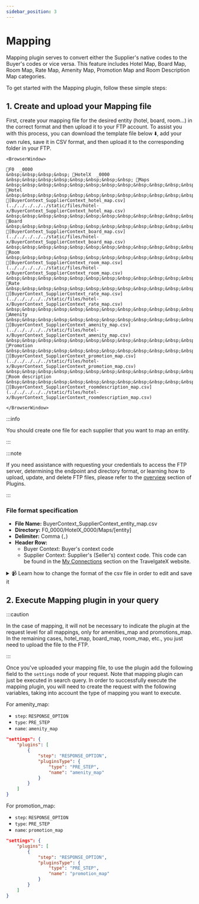 ```yaml
---
sidebar_position: 3
---
```


# Mapping

Mapping plugin serves to convert either the Supplier's native codes to the Buyer's codes or vice versa. This feature includes Hotel Map, Board Map, Room Map, Rate Map, Amenity Map, Promotion Map and Room Description Map categories.

To get started with the Mapping plugin, follow these simple steps:

## 1. Create and upload your Mapping file

First, create your mapping file for the desired entity (hotel, board, room...) in the correct format and then upload it to your FTP account. To assist you with this process, you can download the template file below ⬇️, add your own rules, save it in CSV format, and then upload it to the corresponding folder in your FTP.


```mdx-code-block
<BrowserWindow>

📁F0  _0000  
&nbsp;&nbsp;&nbsp;&nbsp; 📁HotelX  _0000  
&nbsp;&nbsp;&nbsp;&nbsp;&nbsp;&nbsp;&nbsp;&nbsp; 📁Maps  
&nbsp;&nbsp;&nbsp;&nbsp;&nbsp;&nbsp;&nbsp;&nbsp;&nbsp;&nbsp;&nbsp;&nbsp; 📁Hotel  
&nbsp;&nbsp;&nbsp;&nbsp;&nbsp;&nbsp;&nbsp;&nbsp;&nbsp;&nbsp;&nbsp;&nbsp;&nbsp;&nbsp;&nbsp;&nbsp; 📄[BuyerContext_SupplierContext_hotel_map.csv](../../../../../static/files/hotel-x/BuyerContext_SupplierContext_hotel_map.csv)  
&nbsp;&nbsp;&nbsp;&nbsp;&nbsp;&nbsp;&nbsp;&nbsp;&nbsp;&nbsp;&nbsp;&nbsp; 📁Board  
&nbsp;&nbsp;&nbsp;&nbsp;&nbsp;&nbsp;&nbsp;&nbsp;&nbsp;&nbsp;&nbsp;&nbsp;&nbsp;&nbsp;&nbsp;&nbsp; 📄[BuyerContext_SupplierContext_board_map.csv](../../../../../static/files/hotel-x/BuyerContext_SupplierContext_board_map.csv)  
&nbsp;&nbsp;&nbsp;&nbsp;&nbsp;&nbsp;&nbsp;&nbsp;&nbsp;&nbsp;&nbsp;&nbsp; 📁Room  
&nbsp;&nbsp;&nbsp;&nbsp;&nbsp;&nbsp;&nbsp;&nbsp;&nbsp;&nbsp;&nbsp;&nbsp;&nbsp;&nbsp;&nbsp;&nbsp; 📄[BuyerContext_SupplierContext_room_map.csv](../../../../../static/files/hotel-x/BuyerContext_SupplierContext_room_map.csv)  
&nbsp;&nbsp;&nbsp;&nbsp;&nbsp;&nbsp;&nbsp;&nbsp;&nbsp;&nbsp;&nbsp;&nbsp; 📁Rate  
&nbsp;&nbsp;&nbsp;&nbsp;&nbsp;&nbsp;&nbsp;&nbsp;&nbsp;&nbsp;&nbsp;&nbsp;&nbsp;&nbsp;&nbsp;&nbsp; 📄[BuyerContext_SupplierContext_rate_map.csv](../../../../../static/files/hotel-x/BuyerContext_SupplierContext_rate_map.csv)  
&nbsp;&nbsp;&nbsp;&nbsp;&nbsp;&nbsp;&nbsp;&nbsp;&nbsp;&nbsp;&nbsp;&nbsp; 📁Amenity  
&nbsp;&nbsp;&nbsp;&nbsp;&nbsp;&nbsp;&nbsp;&nbsp;&nbsp;&nbsp;&nbsp;&nbsp;&nbsp;&nbsp;&nbsp;&nbsp; 📄[BuyerContext_SupplierContext_amenity_map.csv](../../../../../static/files/hotel-x/BuyerContext_SupplierContext_amenity_map.csv)  
&nbsp;&nbsp;&nbsp;&nbsp;&nbsp;&nbsp;&nbsp;&nbsp;&nbsp;&nbsp;&nbsp;&nbsp; 📁Promotion  
&nbsp;&nbsp;&nbsp;&nbsp;&nbsp;&nbsp;&nbsp;&nbsp;&nbsp;&nbsp;&nbsp;&nbsp;&nbsp;&nbsp;&nbsp;&nbsp; 📄[BuyerContext_SupplierContext_promotion_map.csv](../../../../../static/files/hotel-x/BuyerContext_SupplierContext_promotion_map.csv)  
&nbsp;&nbsp;&nbsp;&nbsp;&nbsp;&nbsp;&nbsp;&nbsp;&nbsp;&nbsp;&nbsp;&nbsp; 📁Room description  
&nbsp;&nbsp;&nbsp;&nbsp;&nbsp;&nbsp;&nbsp;&nbsp;&nbsp;&nbsp;&nbsp;&nbsp;&nbsp;&nbsp;&nbsp;&nbsp; 📄[BuyerContext_SupplierContext_roomdescription_map.csv](../../../../../static/files/hotel-x/BuyerContext_SupplierContext_roomdescription_map.csv) 

</BrowserWindow>
```


:::info

You should create one file for each supplier that you want to map an entity.

:::

:::note

If you need assistance with requesting your credentials to access the FTP server, determining the endpoint and directory format, or learning how to upload, update, and delete FTP files, please refer to the [overview](../plugins/overview) section of Plugins.

:::

### File format specification

* **File Name:** BuyerContext_SupplierContext_entity_map.csv
* **Directory:** F0\_0000/HotelX\_0000/Maps/[entity]
* **Delimiter:** Comma (`,`)
* **Header Row:**
   * Buyer Context: Buyer's context code
   * Supplier Context: Supplier's (Seller's) context code. This code can be found in the [My Connections](https://app.travelgatex.com/connections/myconnections) section on the TravelgateX website.


<details>
    <summary>📹 Learn how to change the format of the csv file in order to edit and save it</summary>
    <div>
        <div>[Añadir vídeo]</div>
    </div>
</details>


## 2. Execute Mapping plugin in your query

:::caution

In the case of mapping, it will not be necessary to indicate the plugin at the request level for all mappings, only for amenities_map and promotions_map. In the remaining cases, hotel_map, board_map, room_map, etc., you just need to upload the file to the FTP.

:::

Once you've uploaded your mapping file, to use the plugin add the following field to the `settings` node of your request. Note that mapping plugin can just be executed in search query. In order to successfully execute the mapping plugin, you will need to create the request with the following variables, taking into account the type of mapping you want to execute.

For amenity_map:

* `step`: `RESPONSE_OPTION`
* `type`: `PRE_STEP`
* `name`: `amenity_map`

```json
"settings": {
	"plugins": [
		{
			"step": "RESPONSE_OPTION",
			"pluginsType": {
				"type": "PRE_STEP",
				"name": "amenity_map"
			}
		}
	]
}
```

For promotion_map:

* `step`: `RESPONSE_OPTION`
* `type`: `PRE_STEP`
* `name`: `promotion_map`

```json
"settings": {
	"plugins": [
		{
			"step": "RESPONSE_OPTION",
			"pluginsType": {
				"type": "PRE_STEP",
				"name": "promotion_map"
			}
		}
	]
}
```